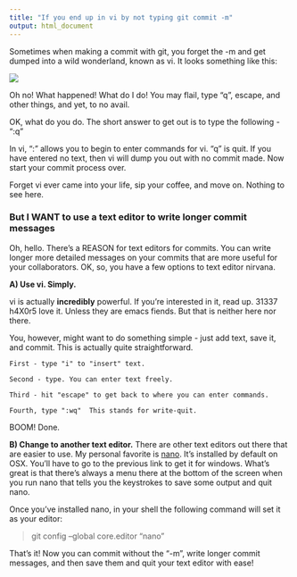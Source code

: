 ```yaml
---
title: "If you end up in vi by not typing git commit -m"
output: html_document
---
```


Sometimes when making a commit with git, you forget the -m and get dumped into a wild wonderland, known as vi.  It looks something like this:

![](./images/vigit.jpg) 

Oh no! What happened! What do I do!  You may flail, type "q", escape, and other things, and yet, to no avail.

OK, what do you do.  The short answer to get out is to type the following - ":q"

In vi, ":" allows you to begin to enter commands for vi. "q" is quit.  If you have entered no text, then vi will dump you out with no commit made. Now start your commit process over.  

Forget vi ever came into your life, sip your coffee, and move on. Nothing to see here.


### But I WANT to use a text editor to write longer commit messages

Oh, hello. There's a REASON for text editors for commits. You can write longer more detailed messages on your commits that are more useful for your collaborators.  OK, so, you have a few options to text editor nirvana.

**A) Use vi. Simply.**

  vi is actually **incredibly** powerful. If you're interested in it, read up. 31337 h4X0r5 love it. Unless they are emacs fiends. But that is neither here nor there.
  
  You, however, might want to do something simple - just add text, save it, and commit.  This is actually quite straightforward.

```
First - type "i" to "insert" text.

Second - type. You can enter text freely.

Third - hit "escape" to get back to where you can enter commands.

Fourth, type ":wq"  This stands for write-quit.
``` 

BOOM!  Done.

**B) Change to another text editor.** There are other text editors out there that are easier to use. My personal favorite is [nano](http://www.nano-editor.org/). It's installed by default on OSX. You'll have to go to the previous link to get it for windows. What's great is that there's always a menu there at the bottom of the screen when you run nano that tells you the keystrokes to save some output and quit nano.

Once you've installed nano, in your shell the following command will set it as your editor:

> git config --global core.editor "nano"

That's it!  Now you can commit without the "-m", write longer commit messages, and then save them and quit your text editor with ease!